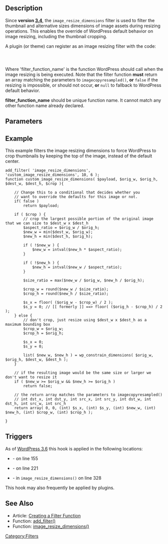 ==Description==
Since <b>version [[Version_3.4|3.4]]</b>, the <code>image_resize_dimensions</code> filter is used to filter the thumbnail and alternative sizes dimensions of image assets during resizing operations. This enables the override of WordPress default behavior on image resizing, including the thumbnail cropping.

A plugin (or theme) can register as an image resizing filter with the code:

<code><?php add_filter( 'image_resize_dimensions', 'filter_function_name', 10, 5 ) ?></code>

Where 'filter_function_name' is the function WordPress should call when the image resizing is being executed. Note that the filter function <b>must</b> return an array matching the parameters to <code>imagecopyresampled()</code>, <b>or</b> <code>false</code> if the resizing is impossible, or should not occur, <b>or</b> <code>null</code> to fallback to WordPress default behavior.

'''filter_function_name''' should be unique function name. It cannot match any other function name already declared.

== Parameters ==
{{Parameter|$payload |null|Variable to be filtered.}}
{{Parameter|$orig_w |integer|Original image width in pixels.}}
{{Parameter|$orig_h |integer|Original image height in pixels.}}
{{Parameter|$dest_w |integer|Destination image width in pixels.}}
{{Parameter|$dest_h |integer|Destination image height in pixels.}}
{{Parameter|$crop |boolean|Flag to enable image croping.}}

== Example ==
This example filters the image resizing dimensions to force WordPress to crop thumbnails by keeping the top of the image, instead of the default center.
<pre>
add_filter( 'image_resize_dimensions', 'custom_image_resize_dimensions', 10, 6 );
function custom_image_resize_dimensions( $payload, $orig_w, $orig_h, $dest_w, $dest_h, $crop ){

	// Change this to a conditional that decides whether you 
	// want to override the defaults for this image or not.
	if( false )
		return $payload;

	if ( $crop ) {
		// crop the largest possible portion of the original image that we can size to $dest_w x $dest_h
		$aspect_ratio = $orig_w / $orig_h;
		$new_w = min($dest_w, $orig_w);
		$new_h = min($dest_h, $orig_h);

		if ( !$new_w ) {
			$new_w = intval($new_h * $aspect_ratio);
		}

		if ( !$new_h ) {
			$new_h = intval($new_w / $aspect_ratio);
		}

		$size_ratio = max($new_w / $orig_w, $new_h / $orig_h);

		$crop_w = round($new_w / $size_ratio);
		$crop_h = round($new_h / $size_ratio);

		$s_x = floor( ($orig_w - $crop_w) / 2 );
		$s_y = 0; // [[ formerly ]] ==> floor( ($orig_h - $crop_h) / 2 );
	} else {
		// don't crop, just resize using $dest_w x $dest_h as a maximum bounding box
		$crop_w = $orig_w;
		$crop_h = $orig_h;

		$s_x = 0;
		$s_y = 0;

		list( $new_w, $new_h ) = wp_constrain_dimensions( $orig_w, $orig_h, $dest_w, $dest_h );
	}

	// if the resulting image would be the same size or larger we don't want to resize it
	if ( $new_w >= $orig_w && $new_h >= $orig_h )
		return false;

	// the return array matches the parameters to imagecopyresampled()
	// int dst_x, int dst_y, int src_x, int src_y, int dst_w, int dst_h, int src_w, int src_h
	return array( 0, 0, (int) $s_x, (int) $s_y, (int) $new_w, (int) $new_h, (int) $crop_w, (int) $crop_h );

}
</pre>

==Triggers==
As of [[Version 3.6|WordPress 3.6]] this hook is applied in the following locations:

* {{Trac|wp-includes/class-wp-image-editor-gd.php|trunk|155}} - on line 155
* {{Trac|wp-includes/class-wp-image-editor-imagick.php|trunk|221}} - on line 221
* {{Trac|wp-includes/media.php|trunk|328}} - in <tt>image_resize_dimensions()</tt> on line 328

This hook may also frequently be applied by plugins.

==See Also==
* Article: [[Plugin_API#Create_a_Filter_Function|Creating a Filter Function]]
* Function: [[Function_Reference/add_filter|add_filter()]]
* Function: [[Function_Reference/image_resize_dimensions|image_resize_dimensions()]]

[[Category:Filters]]